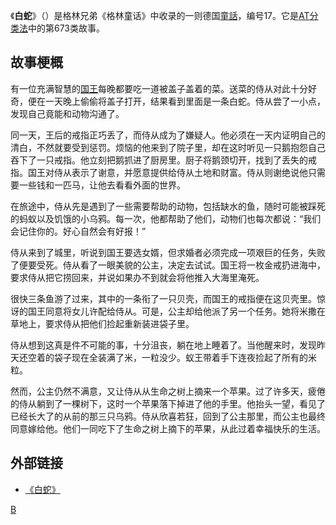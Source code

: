 《'''白蛇'''》（{{lang-de|Die weiße Schlange}}）是格林兄弟《格林童话》中收录的一则德国[[童話|童話]]，编号17。它是[[AT分类法|AT分类法]]中的第673类故事。

== 故事梗概 ==
有一位充满智慧的[[国王|国王]]每晚都要吃一道被盖子盖着的菜。送菜的侍从对此十分好奇，便在一天晚上偷偷将盖子打开，结果看到里面是一条白蛇。侍从尝了一小点，发现自己竟能和动物沟通了。

同一天，王后的戒指正巧丢了，而侍从成为了嫌疑人。他必须在一天内证明自己的清白，不然就要受到惩罚。烦恼的他来到了院子里，却在这时听见一只鹅抱怨自己吞下了一只戒指。他立刻把鹅抓进了厨房里。厨子将鹅颈切开，找到了丢失的戒指。国王对侍从表示了谢意，并愿意提供给侍从土地和财富。侍从则谢绝说他只需要一些钱和一匹马，让他去看看外面的世界。

在旅途中，侍从先是遇到了一些需要帮助的动物，包括缺水的鱼，随时可能被踩死的蚂蚁以及饥饿的小乌鸦。每一次，他都帮助了他们，动物们也每次都说：“我们会记住你的。好心自然会有好报！”

侍从来到了城里，听说到国王要选女婿，但求婚者必须完成一项艰巨的任务，失败了便要受死。侍从看了一眼美貌的公主，决定去试试。国王将一枚金戒扔进海中，要求侍从把它捞回来，并说如果办不到就会将他推入大海里淹死。

很快三条鱼游了过来，其中的一条衔了一只贝壳，而国王的戒指便在这贝壳里。惊讶的国王同意将女儿许配给侍从。可是，公主却给他派了另一个任务。她将米撒在草地上，要求侍从把他们捡起重新装进袋子里。

侍从想到这真是件不可能的事，十分沮丧，躺在地上睡着了。当他醒来时，发现昨天还空着的袋子现在全装满了米，一粒没少。蚁王带着手下连夜捡起了所有的米粒。

然而，公主仍然不满意，又让侍从从生命之树上摘来一个苹果。过了许多天，疲倦的侍从躺到了一棵树下，这时一个苹果落下掉进了他的手里。他抬头一望，看见了已经长大了的从前的那三只乌鸦。侍从欣喜若狂，回到了公主那里，而公主也最终同意嫁给他。他们一同吃下了生命之树上摘下的苹果，从此过着幸福快乐的生活。

== 外部链接 ==
* [https://web.archive.org/web/20100620173547/http://tonghuasky.org/classicfairytale-242.aspx 《白蛇》]

{{格林兄弟}}

[[Category:格林童话|B]]